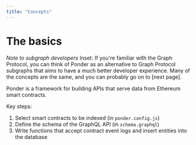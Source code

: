 ```yaml
---
title: "Concepts"
---
```


# The basics

_Note to subgraph developers_ Inset: If you're familiar with the Graph Protocol, you can think of Ponder as an alternative to Graph Protocol subgraphs that aims to have a much better developer experience. Many of the concepts are the same, and you can probably go on to [next page].

Ponder is a framework for building APIs that serve data from Ethereum smart contracts.

Key steps:

1. Select smart contracts to be indexed (in `ponder.config.js`)
2. Define the schema of the GraphQL API (in `schema.graphql`)
3. Write functions that accept contract event logs and insert entities into the database
